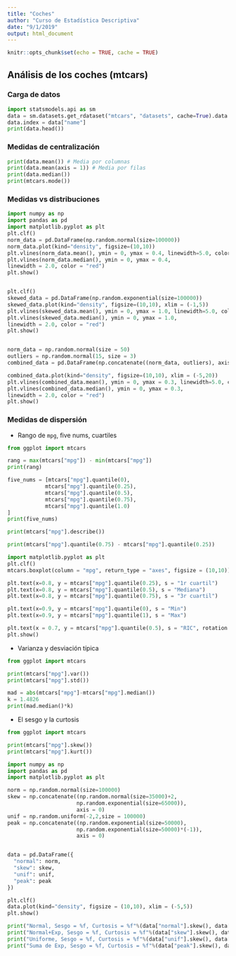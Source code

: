 ```yaml
---
title: "Coches"
author: "Curso de Estadística Descriptiva"
date: "9/1/2019"
output: html_document
---
```


```r
knitr::opts_chunk$set(echo = TRUE, cache = TRUE)
```

## Análisis de los coches (mtcars)

### Carga de datos
```python
import statsmodels.api as sm
data = sm.datasets.get_rdataset("mtcars", "datasets", cache=True).data
data.index = data["name"]
print(data.head())
```

### Medidas de centralización
```python
print(data.mean()) # Media por columnas
print(data.mean(axis = 1)) # Media por filas
print(data.median())
print(mtcars.mode())
```


### Medidas vs distribuciones
```python
import numpy as np
import pandas as pd
import matplotlib.pyplot as plt
plt.clf()
norm_data = pd.DataFrame(np.random.normal(size=100000))
norm_data.plot(kind="density", figsize=(10,10))
plt.vlines(norm_data.mean(), ymin = 0, ymax = 0.4, linewidth=5.0, color = "green")
plt.vlines(norm_data.median(), ymin = 0, ymax = 0.4, 
linewidth = 2.0, color = "red")
plt.show()


plt.clf()
skewed_data = pd.DataFrame(np.random.exponential(size=100000))
skewed_data.plot(kind="density", figsize=(10,10), xlim = (-1,5))
plt.vlines(skewed_data.mean(), ymin = 0, ymax = 1.0, linewidth=5.0, color = "green")
plt.vlines(skewed_data.median(), ymin = 0, ymax = 1.0, 
linewidth = 2.0, color = "red")
plt.show()


norm_data = np.random.normal(size = 50)
outliers = np.random.normal(15, size = 3)
combined_data = pd.DataFrame(np.concatenate((norm_data, outliers), axis = 0))

combined_data.plot(kind="density", figsize=(10,10), xlim = (-5,20))
plt.vlines(combined_data.mean(), ymin = 0, ymax = 0.3, linewidth=5.0, color = "green")
plt.vlines(combined_data.median(), ymin = 0, ymax = 0.3, 
linewidth = 2.0, color = "red")
plt.show()
```

### Medidas de dispersión
 - Rango de `mpg`, five nums, cuartiles
```python
from ggplot import mtcars

rang = max(mtcars["mpg"]) - min(mtcars["mpg"])
print(rang)

five_nums = [mtcars["mpg"].quantile(0),
            mtcars["mpg"].quantile(0.25),
            mtcars["mpg"].quantile(0.5),
            mtcars["mpg"].quantile(0.75),
            mtcars["mpg"].quantile(1.0)
]
print(five_nums)

print(mtcars["mpg"].describe())

print(mtcars["mpg"].quantile(0.75) - mtcars["mpg"].quantile(0.25))

import matplotlib.pyplot as plt
plt.clf()
mtcars.boxplot(column = "mpg", return_type = "axes", figsize = (10,10))

plt.text(x=0.8, y = mtcars["mpg"].quantile(0.25), s = "1r cuartil")
plt.text(x=0.8, y = mtcars["mpg"].quantile(0.5), s = "Mediana")
plt.text(x=0.8, y = mtcars["mpg"].quantile(0.75), s = "3r cuartil")

plt.text(x=0.9, y = mtcars["mpg"].quantile(0), s = "Min")
plt.text(x=0.9, y = mtcars["mpg"].quantile(1), s = "Max")

plt.text(x = 0.7, y = mtcars["mpg"].quantile(0.5), s = "RIC", rotation = 90, size = 25)
plt.show()
```

- Varianza y desviación típica

```python
from ggplot import mtcars

print(mtcars["mpg"].var())
print(mtcars["mpg"].std())

mad = abs(mtcars["mpg"]-mtcars["mpg"].median())
k = 1.4826
print(mad.median()*k)
```

- El sesgo y la curtosis

```python
from ggplot import mtcars

print(mtcars["mpg"].skew())
print(mtcars["mpg"].kurt())
```


```python
import numpy as np
import pandas as pd
import matplotlib.pyplot as plt

norm = np.random.normal(size=100000)
skew = np.concatenate((np.random.normal(size=35000)+2, 
                      np.random.exponential(size=65000)),
                      axis = 0)
unif = np.random.uniform(-2,2,size = 100000)
peak = np.concatenate((np.random.exponential(size=50000),
                      np.random.exponential(size=50000)*(-1)),
                      axis = 0)


data = pd.DataFrame({
  "normal": norm,
  "skew": skew,
  "unif": unif,
  "peak": peak
})

plt.clf()
data.plot(kind="density", figsize = (10,10), xlim = (-5,5))
plt.show()

print("Normal, Sesgo = %f, Curtosis = %f"%(data["normal"].skew(), data["normal"].kurt()))
print("Normal+Exp, Sesgo = %f, Curtosis = %f"%(data["skew"].skew(), data["skew"].kurt()))
print("Uniforme, Sesgo = %f, Curtosis = %f"%(data["unif"].skew(), data["unif"].kurt()))
print("Suma de Exp, Sesgo = %f, Curtosis = %f"%(data["peak"].skew(), data["peak"].kurt()))
```



